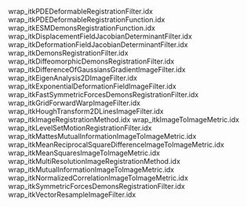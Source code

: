 wrap_itkPDEDeformableRegistrationFilter.idx
wrap_itkPDEDeformableRegistrationFunction.idx
wrap_itkESMDemonsRegistrationFunction.idx
wrap_itkDisplacementFieldJacobianDeterminantFilter.idx
wrap_itkDeformationFieldJacobianDeterminantFilter.idx
wrap_itkDemonsRegistrationFilter.idx
wrap_itkDiffeomorphicDemonsRegistrationFilter.idx
wrap_itkDifferenceOfGaussiansGradientImageFilter.idx
wrap_itkEigenAnalysis2DImageFilter.idx
wrap_itkExponentialDeformationFieldImageFilter.idx
wrap_itkFastSymmetricForcesDemonsRegistrationFilter.idx
wrap_itkGridForwardWarpImageFilter.idx
wrap_itkHoughTransform2DLinesImageFilter.idx
wrap_itkImageRegistrationMethod.idx
wrap_itkImageToImageMetric.idx
wrap_itkLevelSetMotionRegistrationFilter.idx
wrap_itkMattesMutualInformationImageToImageMetric.idx
wrap_itkMeanReciprocalSquareDifferenceImageToImageMetric.idx
wrap_itkMeanSquaresImageToImageMetric.idx
wrap_itkMultiResolutionImageRegistrationMethod.idx
wrap_itkMutualInformationImageToImageMetric.idx
wrap_itkNormalizedCorrelationImageToImageMetric.idx
wrap_itkSymmetricForcesDemonsRegistrationFilter.idx
wrap_itkVectorResampleImageFilter.idx

